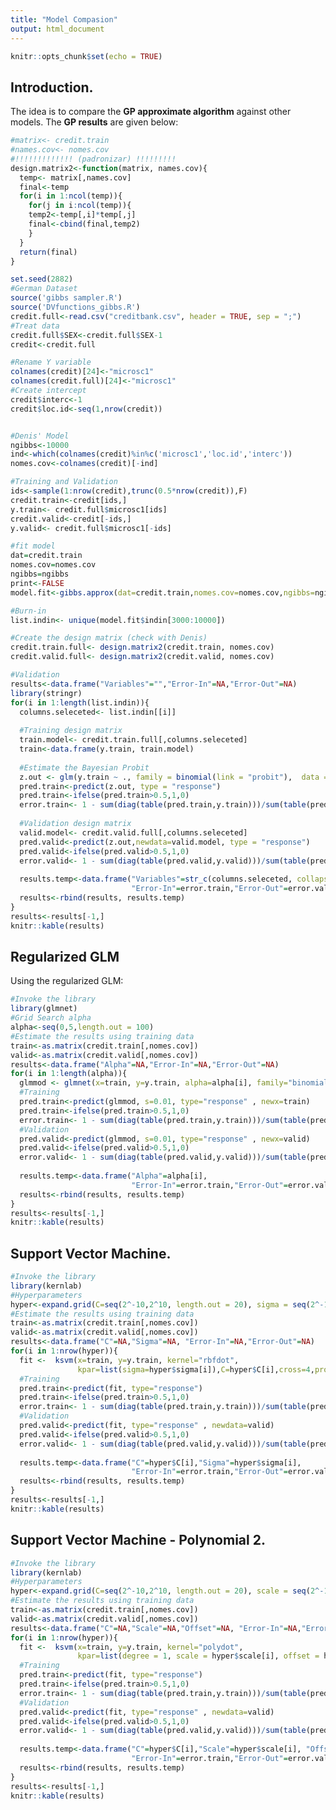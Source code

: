 ```yaml
---
title: "Model Compasion"
output: html_document
---
```


```r
knitr::opts_chunk$set(echo = TRUE)
```

## Introduction.

The idea is to compare the **GP approximate algorithm** against other models. The **GP results** are given below:

```r
#matrix<- credit.train
#names.cov<- nomes.cov
#!!!!!!!!!!!!! (padronizar) !!!!!!!!!
design.matrix2<-function(matrix, names.cov){
  temp<- matrix[,names.cov]
  final<-temp
  for(i in 1:ncol(temp)){
    for(j in i:ncol(temp)){
    temp2<-temp[,i]*temp[,j]
    final<-cbind(final,temp2)
    }
  }
  return(final)
}

```


```r
set.seed(2882)
#German Dataset
source('gibbs sampler.R')
source('DVfunctions_gibbs.R')
credit.full<-read.csv("creditbank.csv", header = TRUE, sep = ";")
#Treat data
credit.full$SEX<-credit.full$SEX-1
credit<-credit.full

#Rename Y variable
colnames(credit)[24]<-"microsc1"
colnames(credit.full)[24]<-"microsc1"
#Create intercept
credit$interc<-1
credit$loc.id<-seq(1,nrow(credit))


#Denis' Model
ngibbs<-10000
ind<-which(colnames(credit)%in%c('microsc1','loc.id','interc'))
nomes.cov<-colnames(credit)[-ind]

#Training and Validation
ids<-sample(1:nrow(credit),trunc(0.5*nrow(credit)),F)
credit.train<-credit[ids,]
y.train<- credit.full$microsc1[ids]
credit.valid<-credit[-ids,]
y.valid<- credit.full$microsc1[-ids]

#fit model
dat=credit.train
nomes.cov=nomes.cov
ngibbs=ngibbs
print<-FALSE
model.fit<-gibbs.approx(dat=credit.train,nomes.cov=nomes.cov,ngibbs=ngibbs,TRUE)  

#Burn-in
list.indin<- unique(model.fit$indin[3000:10000])

#Create the design matrix (check with Denis)
credit.train.full<- design.matrix2(credit.train, nomes.cov)
credit.valid.full<- design.matrix2(credit.valid, nomes.cov)

#Validation
results<-data.frame("Variables"="","Error-In"=NA,"Error-Out"=NA)
library(stringr)
for(i in 1:length(list.indin)){
  columns.seleceted<- list.indin[[i]]
  
  #Training design matrix
  train.model<- credit.train.full[,columns.seleceted]
  train<-data.frame(y.train, train.model)
  
  #Estimate the Bayesian Probit
  z.out <- glm(y.train ~ ., family = binomial(link = "probit"),  data = train)
  pred.train<-predict(z.out, type = "response")
  pred.train<-ifelse(pred.train>0.5,1,0)
  error.train<- 1 - sum(diag(table(pred.train,y.train)))/sum(table(pred.train,y.train))
  
  #Validation design matrix
  valid.model<- credit.valid.full[,columns.seleceted]
  pred.valid<-predict(z.out,newdata=valid.model, type = "response")
  pred.valid<-ifelse(pred.valid>0.5,1,0)
  error.valid<- 1 - sum(diag(table(pred.valid,y.valid)))/sum(table(pred.valid,y.valid))
  
  results.temp<-data.frame("Variables"=str_c(columns.seleceted, collapse = ","),
                           "Error-In"=error.train,"Error-Out"=error.valid)
  results<-rbind(results, results.temp)
}
results<-results[-1,]
knitr::kable(results)
```

## Regularized GLM

Using the regularized GLM:

```r
#Invoke the library
library(glmnet)
#Grid Search alpha
alpha<-seq(0,5,length.out = 100)
#Estimate the results using training data
train<-as.matrix(credit.train[,nomes.cov])
valid<-as.matrix(credit.valid[,nomes.cov])
results<-data.frame("Alpha"=NA,"Error-In"=NA,"Error-Out"=NA)
for(i in 1:length(alpha)){
  glmmod <- glmnet(x=train, y=y.train, alpha=alpha[i], family="binomial")
  #Training
  pred.train<-predict(glmmod, s=0.01, type="response" , newx=train)
  pred.train<-ifelse(pred.train>0.5,1,0)
  error.train<- 1 - sum(diag(table(pred.train,y.train)))/sum(table(pred.train,y.train))
  #Validation
  pred.valid<-predict(glmmod, s=0.01, type="response" , newx=valid)
  pred.valid<-ifelse(pred.valid>0.5,1,0)
  error.valid<- 1 - sum(diag(table(pred.valid,y.valid)))/sum(table(pred.valid,y.valid))
  
  results.temp<-data.frame("Alpha"=alpha[i],
                           "Error-In"=error.train,"Error-Out"=error.valid)
  results<-rbind(results, results.temp)
}
results<-results[-1,]
knitr::kable(results)
```

## Support Vector Machine.

```r
#Invoke the library
library(kernlab)
#Hyperparameters
hyper<-expand.grid(C=seq(2^-10,2^10, length.out = 20), sigma = seq(2^-10,2^10, length.out = 20))
#Estimate the results using training data
train<-as.matrix(credit.train[,nomes.cov])
valid<-as.matrix(credit.valid[,nomes.cov])
results<-data.frame("C"=NA,"Sigma"=NA, "Error-In"=NA,"Error-Out"=NA)
for(i in 1:nrow(hyper)){
  fit <-  ksvm(x=train, y=y.train, kernel="rbfdot",
               kpar=list(sigma=hyper$sigma[i]),C=hyper$C[i],cross=4,prob.model=TRUE)
  #Training
  pred.train<-predict(fit, type="response")
  pred.train<-ifelse(pred.train>0.5,1,0)
  error.train<- 1 - sum(diag(table(pred.train,y.train)))/sum(table(pred.train,y.train))
  #Validation
  pred.valid<-predict(fit, type="response" , newdata=valid)
  pred.valid<-ifelse(pred.valid>0.5,1,0)
  error.valid<- 1 - sum(diag(table(pred.valid,y.valid)))/sum(table(pred.valid,y.valid))
  
  results.temp<-data.frame("C"=hyper$C[i],"Sigma"=hyper$sigma[i],
                           "Error-In"=error.train,"Error-Out"=error.valid)
  results<-rbind(results, results.temp)
}
results<-results[-1,]
knitr::kable(results)
```


## Support Vector Machine - Polynomial 2.

```r
#Invoke the library
library(kernlab)
#Hyperparameters
hyper<-expand.grid(C=seq(2^-10,2^10, length.out = 20), scale = seq(2^-10,2^10, length.out = 20), offset = seq(2^-10,2^10, length.out = 20))
#Estimate the results using training data
train<-as.matrix(credit.train[,nomes.cov])
valid<-as.matrix(credit.valid[,nomes.cov])
results<-data.frame("C"=NA,"Scale"=NA,"Offset"=NA, "Error-In"=NA,"Error-Out"=NA)
for(i in 1:nrow(hyper)){
  fit <-  ksvm(x=train, y=y.train, kernel="polydot",
               kpar=list(degree = 1, scale = hyper$scale[i], offset = hyper$offset[i]),C=hyper$C[i],cross=4,prob.model=TRUE)
  #Training
  pred.train<-predict(fit, type="response")
  pred.train<-ifelse(pred.train>0.5,1,0)
  error.train<- 1 - sum(diag(table(pred.train,y.train)))/sum(table(pred.train,y.train))
  #Validation
  pred.valid<-predict(fit, type="response" , newdata=valid)
  pred.valid<-ifelse(pred.valid>0.5,1,0)
  error.valid<- 1 - sum(diag(table(pred.valid,y.valid)))/sum(table(pred.valid,y.valid))
  
  results.temp<-data.frame("C"=hyper$C[i],"Scale"=hyper$scale[i], "Offset"=hyper$offset[i],
                           "Error-In"=error.train,"Error-Out"=error.valid)
  results<-rbind(results, results.temp)
}
results<-results[-1,]
knitr::kable(results)
```